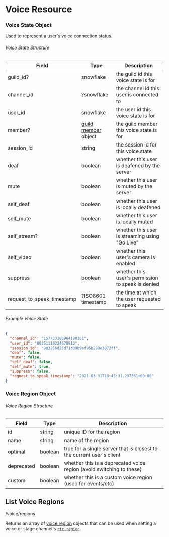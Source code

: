 
# Voice Resource

### Voice State Object

Used to represent a user's voice connection status.

###### Voice State Structure

| Field                      | Type                                                             | Description                                       |
|----------------------------|------------------------------------------------------------------|---------------------------------------------------|
| guild_id?                  | snowflake                                                        | the guild id this voice state is for              |
| channel_id                 | ?snowflake                                                       | the channel id this user is connected to          |
| user_id                    | snowflake                                                        | the user id this voice state is for               |
| member?                    | [guild member](/resources/guild#guild-member-object) object | the guild member this voice state is for          |
| session_id                 | string                                                           | the session id for this voice state               |
| deaf                       | boolean                                                          | whether this user is deafened by the server       |
| mute                       | boolean                                                          | whether this user is muted by the server          |
| self_deaf                  | boolean                                                          | whether this user is locally deafened             |
| self_mute                  | boolean                                                          | whether this user is locally muted                |
| self_stream?               | boolean                                                          | whether this user is streaming using "Go Live"    |
| self_video                 | boolean                                                          | whether this user's camera is enabled             |
| suppress                   | boolean                                                          | whether this user's permission to speak is denied |
| request_to_speak_timestamp | ?ISO8601 timestamp                                               | the time at which the user requested to speak     |

###### Example Voice State

```json
{
  "channel_id": "157733188964188161",
  "user_id": "80351110224678912",
  "session_id": "90326bd25d71d39b9ef95b299e3872ff",
  "deaf": false,
  "mute": false,
  "self_deaf": false,
  "self_mute": true,
  "suppress": false,
  "request_to_speak_timestamp": "2021-03-31T18:45:31.297561+00:00"
}
```

### Voice Region Object

###### Voice Region Structure

| Field      | Type    | Description                                                           |
|------------|---------|-----------------------------------------------------------------------|
| id         | string  | unique ID for the region                                              |
| name       | string  | name of the region                                                    |
| optimal    | boolean | true for a single server that is closest to the current user's client |
| deprecated | boolean | whether this is a deprecated voice region (avoid switching to these)  |
| custom     | boolean | whether this is a custom voice region (used for events/etc)           |

## List Voice Regions

<RoutePill method="GET">/voice/regions</RoutePill>

Returns an array of [voice region](/resources/voice#voice-region-object) objects that can be used when setting a voice or stage channel's [`rtc_region`](/resources/channel#channel-structure).
